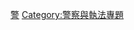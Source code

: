 {{Articles by Quality|topic=警察與執法|project=警察與執法|format=TOC}}
[[Category:各等級條目|警]]
[[Category:警察與執法專題|Category:警察與執法專題]]